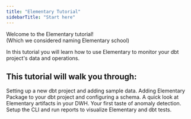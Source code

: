 ```yaml
---
title: "Elementary Tutorial"
sidebarTitle: "Start here"
---
```


Welcome to the Elementary tutorial!<br/>
(Which we considered naming Elementary school)<br/>

In this tutorial you will learn how to use Elementary to monitor your dbt project's data and operations.


## This tutorial will walk you through:

<CardGroup cols={1}>
  <Card title="1. Setting up Your Tutorial Environment" icon="screwdriver-wrench" iconType="duotone" color="#FE8913" href="../tutorial/setup">
  Setting up a new dbt project and adding sample data.
  </Card>
  <Card title="2. Installing Elementary Packages" icon="folder-arrow-down" iconType="duotone" color="#FE8E08" href="../tutorial/installing-elementary">
  Adding Elementary Package to your dbt project and configuring a schema.  
  </Card>
  <Card title="3. Viewing and Understanding dbt Artifacts" icon="monitor-waveform" iconType="duotone" color="#EDCBC9" href="../tutorial/viewing-artifacts">
  A quick look at Elementary artifacts in your DWH.
  </Card>
  <Card title="4. Adding Elementary Tests" icon="list-check" iconType="duotone" color="#FF4775" href="../tutorial/adding-elementary-tests">
  Your first taste of anomaly detection.
  </Card>
  <Card title="5. Generating Elementary Reports with the CLI" icon="browser" iconType="duotone" color="#E0456C" href="../tutorial/running-elementary">
  Setup the CLI and run reports to visualize Elementary and dbt tests.
  </Card>
</CardGroup>